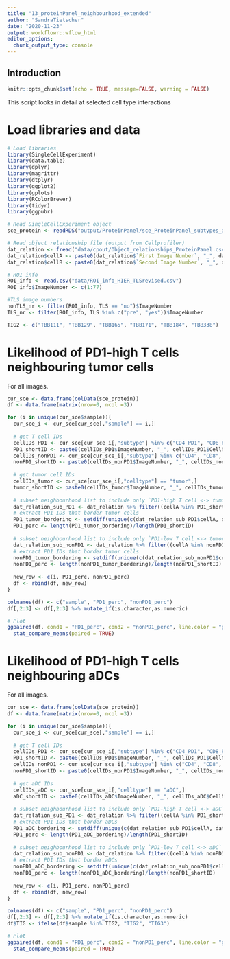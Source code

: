 ```yaml
---
title: "13_proteinPanel_neighbourhood_extended"
author: "SandraTietscher"
date: "2020-11-23"
output: workflowr::wflow_html
editor_options:
  chunk_output_type: console
---
```


## Introduction

```r
knitr::opts_chunk$set(echo = TRUE, message=FALSE, warning = FALSE)
```

This script looks in detail at selected cell type interactions

# Load libraries and data

```r
# Load libraries
library(SingleCellExperiment)
library(data.table)
library(dplyr)
library(magrittr)
library(dtplyr)
library(ggplot2)
library(gplots)
library(RColorBrewer)
library(tidyr)
library(ggpubr)

# Read SingleCellExperiment object
sce_protein <- readRDS("output/ProteinPanel/sce_ProteinPanel_subtypes_all.rds")

# Read object relationship file (output from Cellprofiler)
dat_relation <- fread("data/cpout/Object_relationships_ProteinPanel.csv")
dat_relation$cellA <- paste0(dat_relation$`First Image Number`, "_", dat_relation$`First Object Number`)
dat_relation$cellB <- paste0(dat_relation$`Second Image Number`, "_", dat_relation$`Second Object Number`)

# ROI info
ROI_info <- read.csv("data/ROI_info_HIER_TLSrevised.csv")
ROI_info$ImageNumber <- c(1:77)

#TLS image numbers
nonTLS_nr <- filter(ROI_info, TLS == "no")$ImageNumber
TLS_nr <- filter(ROI_info, TLS %in% c("pre", "yes"))$ImageNumber

TIG2 <- c("TBB111", "TBB129", "TBB165", "TBB171", "TBB184", "TBB338")
```

# Likelihood of PD1-high T cells neighbouring tumor cells

For all images.

```r
cur_sce <- data.frame(colData(sce_protein))
df <- data.frame(matrix(nrow=0, ncol =3))

for (i in unique(cur_sce$sample)){
  cur_sce_i <- cur_sce[cur_sce[,"sample"] == i,]
  
  # get T cell IDs
  cellIDs_PD1 <- cur_sce[cur_sce_i[,"subtype"] %in% c("CD4_PD1", "CD8_PD1"),]
  PD1_shortID <- paste0(cellIDs_PD1$ImageNumber, "_", cellIDs_PD1$CellNumber)
  cellIDs_nonPD1 <- cur_sce[cur_sce_i[,"subtype"] %in% c("CD4", "CD8", "Treg"),]
  nonPD1_shortID <- paste0(cellIDs_nonPD1$ImageNumber, "_", cellIDs_nonPD1$CellNumber)
  
  # get tumor cell IDs
  cellIDs_tumor <- cur_sce[cur_sce_i[,"celltype"] == "tumor",]
  tumor_shortID <- paste0(cellIDs_tumor$ImageNumber, "_", cellIDs_tumor$CellNumber)
  
  # subset neighbourhood list to include only `PD1-high T cell <-> tumor cell` interactions
  dat_relation_sub_PD1 <- dat_relation %>% filter((cellA %in% PD1_shortID & cellB %in% tumor_shortID) | (cellB %in% PD1_shortID & cellA %in% tumor_shortID))
  # extract PD1 IDs that border tumor cells
  PD1_tumor_bordering <- setdiff(unique(c(dat_relation_sub_PD1$cellA, dat_relation_sub_PD1$cellB)), tumor_shortID)
  PD1_perc <- length(PD1_tumor_bordering)/length(PD1_shortID)
  
  # subset neighbourhood list to include only `PD1-low T cell <-> tumor cell` interactions
  dat_relation_sub_nonPD1 <- dat_relation %>% filter((cellA %in% nonPD1_shortID & cellB %in% tumor_shortID) | (cellB %in% nonPD1_shortID & cellA %in% tumor_shortID))
  # extract PD1 IDs that border tumor cells
  nonPD1_tumor_bordering <- setdiff(unique(c(dat_relation_sub_nonPD1$cellA, dat_relation_sub_nonPD1$cellB)), tumor_shortID)
  nonPD1_perc <- length(nonPD1_tumor_bordering)/length(nonPD1_shortID)
  
  new_row <- c(i, PD1_perc, nonPD1_perc)
  df <- rbind(df, new_row)
} 

colnames(df) <- c("sample", "PD1_perc", "nonPD1_perc")
df[,2:3] <- df[,2:3] %>% mutate_if(is.character,as.numeric)

# Plot
ggpaired(df, cond1 = "PD1_perc", cond2 = "nonPD1_perc", line.color = "gray", ylab = "Direct tumor neighbour (proportion)", xlab = FALSE)+
  stat_compare_means(paired = TRUE)
```

# Likelihood of PD1-high T cells neighbouring aDCs

For all images.

```r
cur_sce <- data.frame(colData(sce_protein))
df <- data.frame(matrix(nrow=0, ncol =3))

for (i in unique(cur_sce$sample)){
  cur_sce_i <- cur_sce[cur_sce[,"sample"] == i,]
  
  # get T cell IDs
  cellIDs_PD1 <- cur_sce[cur_sce_i[,"subtype"] %in% c("CD4_PD1", "CD8_PD1"),]
  PD1_shortID <- paste0(cellIDs_PD1$ImageNumber, "_", cellIDs_PD1$CellNumber)
  cellIDs_nonPD1 <- cur_sce[cur_sce_i[,"subtype"] %in% c("CD4", "CD8", "Treg"),]
  nonPD1_shortID <- paste0(cellIDs_nonPD1$ImageNumber, "_", cellIDs_nonPD1$CellNumber)
  
  # get aDC IDs
  cellIDs_aDC <- cur_sce[cur_sce_i[,"celltype"] == "aDC",]
  aDC_shortID <- paste0(cellIDs_aDC$ImageNumber, "_", cellIDs_aDC$CellNumber)
  
  # subset neighbourhood list to include only `PD1-high T cell <-> aDC` interactions
  dat_relation_sub_PD1 <- dat_relation %>% filter((cellA %in% PD1_shortID & cellB %in% aDC_shortID) | (cellB %in% PD1_shortID & cellA %in% aDC_shortID))
  # extract PD1 IDs that border aDCs
  PD1_aDC_bordering <- setdiff(unique(c(dat_relation_sub_PD1$cellA, dat_relation_sub_PD1$cellB)), aDC_shortID)
  PD1_perc <- length(PD1_aDC_bordering)/length(PD1_shortID)
  
  # subset neighbourhood list to include only `PD1-low T cell <-> aDC` interactions
  dat_relation_sub_nonPD1 <- dat_relation %>% filter((cellA %in% nonPD1_shortID & cellB %in% aDC_shortID) | (cellB %in% nonPD1_shortID & cellA %in% aDC_shortID))
  # extract PD1 IDs that border aDCs
  nonPD1_aDC_bordering <- setdiff(unique(c(dat_relation_sub_nonPD1$cellA, dat_relation_sub_nonPD1$cellB)), aDC_shortID)
  nonPD1_perc <- length(nonPD1_aDC_bordering)/length(nonPD1_shortID)
  
  new_row <- c(i, PD1_perc, nonPD1_perc)
  df <- rbind(df, new_row)
} 

colnames(df) <- c("sample", "PD1_perc", "nonPD1_perc")
df[,2:3] <- df[,2:3] %>% mutate_if(is.character,as.numeric)
df$TIG <- ifelse(df$sample %in% TIG2, "TIG2", "TIG3")

# Plot
ggpaired(df, cond1 = "PD1_perc", cond2 = "nonPD1_perc", line.color = "gray", ylab = "Direct aDC neighbour (proportion)", xlab = FALSE)+
  stat_compare_means(paired = TRUE)


```


